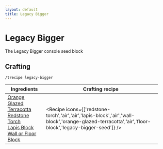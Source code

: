 ```yaml
---
layout: default
title: Legacy Bigger
---
```



Legacy Bigger
===================

The Legacy Bigger console seed block 

## Crafting

`/trecipe legacy-bigger`

| Ingredients | Crafting recipe |
| ----------- | --------------- |
| [Orange Glazed Terracotta](https://minecraft.wiki/w/Orange_Glazed_Terracotta)<br/>[Redstone Torch](https://minecraft.wiki/w/Redstone_Torch)<br/>[Lapis Block](https://minecraft.wiki/w/Lapis_Block)<br/>[Wall or Floor Block](/walls) | <Recipe icons={['redstone-torch','air','air','lapis-block','air','wall-block','orange-glazed-terracotta','air','floor-block','legacy-bigger-seed']} /> |

